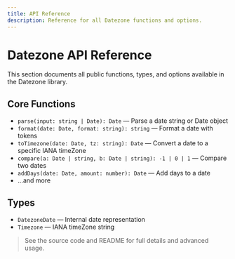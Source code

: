 ```yaml
---
title: API Reference
description: Reference for all Datezone functions and options.
---
```


# Datezone API Reference

This section documents all public functions, types, and options available in the Datezone library.

## Core Functions
- `parse(input: string | Date): Date` — Parse a date string or Date object
- `format(date: Date, format: string): string` — Format a date with tokens
- `toTimezone(date: Date, tz: string): Date` — Convert a date to a specific IANA timeZone
- `compare(a: Date | string, b: Date | string): -1 | 0 | 1` — Compare two dates
- `addDays(date: Date, amount: number): Date` — Add days to a date
- ...and more

## Types
- `DatezoneDate` — Internal date representation
- `Timezone` — IANA timeZone string

> See the source code and README for full details and advanced usage. 